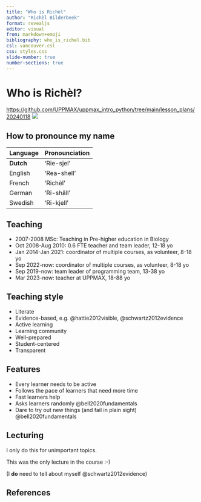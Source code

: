 ```yaml
---
title: "Who is Richèl"
author: "Richèl Bilderbeek"
format: revealjs
editor: visual
from: markdown+emoji
bibliography: who_is_richel.bib
csl: vancouver.csl
css: styles.css
slide-number: true
number-sections: true
---
```


# Who is Richèl?

<https://github.com/UPPMAX/uppmax_intro_python/tree/main/lesson_plans/20240118> ![](CC-BY-NC-SA.png)

## How to pronounce my name

| Language  | Pronounciation |
|-----------|----------------|
| **Dutch** | 'Rie-sjel'     |
| English   | 'Rea-shell'    |
| French    | 'Richèl'       |
| German    | 'Ri-shäll'     |
| Swedish   | 'Ri-kjell'     |

## Teaching

-   2007-2008 MSc: Teaching in Pre-higher education in Biology
-   Oct 2008-Aug 2010: 0.6 FTE teacher and team leader, 12-18 yo
-   Jan 2014-Jan 2021: coordinator of multiple courses, as volunteer, 8-18 yo
-   Sep 2022-now: coordinator of multiple courses, as volunteer, 8-18 yo
-   Sep 2019-now: team leader of programming team, 13-38 yo
-   Mar 2023-now: teacher at UPPMAX, 18-88 yo

## Teaching style

-   Literate
-   Evidence-based, e.g. @hattie2012visible, @schwartz2012evidence
-   Active learning
-   Learning community
-   Well-prepared
-   Student-centered
-   Transparent

## Features

-   Every learner needs to be active
-   Follows the pace of learners that need more time 
-   Fast learners help
-   Asks learners randomly @bell2020fundamentals
-   Dare to try out new things (and fail in plain sight) @bell2020fundamentals

## Lecturing

I only do this for unimportant topics.

This was the only lecture in the course :-)

(I **do** need to tell about myself @schwartz2012evidence)

## References
